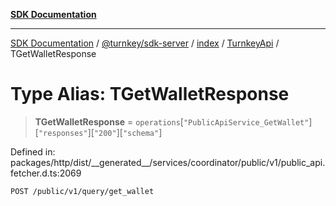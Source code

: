 [**SDK Documentation**](../../../../../../README.mdx)

***

[SDK Documentation](../../../../../../packages.mdx) / [@turnkey/sdk-server](../../../../README.mdx) / [index](../../../README.mdx) / [TurnkeyApi](../README.mdx) / TGetWalletResponse

# Type Alias: TGetWalletResponse

> **TGetWalletResponse** = `operations`\[`"PublicApiService_GetWallet"`\]\[`"responses"`\]\[`"200"`\]\[`"schema"`\]

Defined in: packages/http/dist/\_\_generated\_\_/services/coordinator/public/v1/public\_api.fetcher.d.ts:2069

`POST /public/v1/query/get_wallet`
